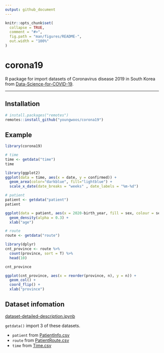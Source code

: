 ```yaml
---
output: github_document
---
```


<!-- README.md is generated from README.Rmd. Please edit that file -->

```r
knitr::opts_chunk$set(
  collapse = TRUE,
  comment = "#>",
  fig.path = "man/figures/README-",
  out.width = "100%"
)
```

# corona19

R package for import datasets of Coronavirus disease 2019 in South Korea from [Data-Science-for-COVID-19](https://github.com/jihoo-kim/Coronavirus-Dataset).

---



## Installation

``` r
# install.packages("remotes")
remotes::install_github("youngwoos/corona19")
```


## Example

```r
library(corona19)

# time
time <- getdata("time")
time

library(ggplot2) 
ggplot(data = time, aes(x = date, y = confirmed)) + 
  geom_area(color="darkblue", fill="lightblue") + 
  scale_x_date(date_breaks = "weeks" , date_labels = "%m-%d")

# patient
patient <- getdata("patient") 
patient

ggplot(data = patient, aes(x = 2020-birth_year, fill = sex, colour = sex)) + 
  geom_density(alpha = 0.3) +
  xlab("age")

# route
route <- getdata("route") 

library(dplyr)
cnt_province <- route %>% 
  count(province, sort = T) %>% 
  head(10)

cnt_province

ggplot(cnt_province, aes(x = reorder(province, n), y = n)) + 
  geom_col() + 
  coord_flip() +
  xlab("province")
```

## Dataset infomation

[dataset-detailed-description.ipynb](https://github.com/jihoo-kim/Data-Science-for-COVID-19/blob/master/dataset-detailed-description.ipynb)

`getdata()` import 3 of these datasets.

- `patient` from [PatientInfo.csv](https://github.com/jihoo-kim/Data-Science-for-COVID-19/raw/master/dataset/Patient/PatientInfo.csv)
- `route` from [PatientRoute.csv](https://github.com/jihoo-kim/Data-Science-for-COVID-19/raw/master/dataset/Patient/PatientRoute.csv)
- `time` from [Time.csv](https://github.com/jihoo-kim/Data-Science-for-COVID-19/raw/master/dataset/Time/Time.csv)
